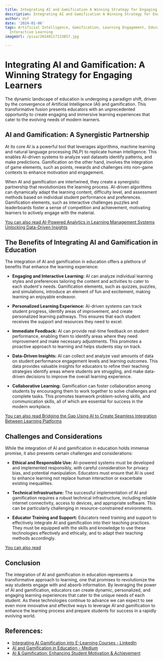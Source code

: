 ```yaml
---
title: Integrating AI and Gamification A Winning Strategy for Engaging Learners
description: Integrating AI and Gamification A Winning Strategy for Engaging Learners
author: Usf
date: '2024-01-06'
tags: Artificial Intelligence, Gamification, Learning Engagement, Educational Technology,
  Interactive Learning
imageUrl: /pixa/20240117133857.jpg

---
```

# Integrating AI and Gamification: A Winning Strategy for Engaging Learners

The dynamic landscape of education is undergoing  a paradigm shift, driven by the convergence of Artificial Intelligence (AI) and gamification. This  transformative fusion presents educators with an unprecedented opportunity to create engaging and immersive learning  experiences that cater  to the evolving  needs  of modern learners.

## AI and Gamification: A Synergistic Partnership

At its core AI is a powerful tool that leverages algorithms, machine learning and natural language processing (NLP) to replicate human intelligence. This enables AI-driven systems to analyze  vast datasets identify patterns, and make predictions. Gamification on the other hand, involves  the integration of game elements, such  as  points, rewards and challenges into non-game contexts to enhance motivation and engagement.

When AI and gamification are intertwined, they create  a synergistic partnership that revolutionizes the learning  process. AI-driven  algorithms can dynamically adapt the learning content, difficulty level, and assessment methods based on individual student performance and preferences. Gamification elements,  such  as interactive challenges puzzles and leaderboards foster a sense of competition and achievement, motivating learners to actively engage with the material.

[You can also read AI-Powered Analytics in Learning Management Systems Unlocking Data-Driven Insights](AI-Powered%20Analytics%20in%20Learning%20Management%20Systems%20Unlocking%20Data-Driven%20Insights)


## The Benefits of Integrating AI and  Gamification in Education

The integration of  AI and  gamification in education offers a plethora of benefits that enhance the learning experience:

* **Engaging and Interactive Learning:**  AI can analyze individual learning  styles  and preferences tailoring the  content  and activities to cater to each student's  needs. Gamification  elements, such as quizzes, puzzles, and simulations,  introduce an element of fun and  excitement, making learning an enjoyable endeavor.

* **Personalized Learning  Experience:** AI-driven systems can track student progress, identify areas of improvement, and create personalized learning  pathways. This ensures  that each student receives the support and resources they need to excel.

* **Immediate Feedback:** AI can provide real-time feedback on student performance, enabling  them to identify areas where they need improvement and make  necessary adjustments. This promotes a proactive approach to  learning and helps  students stay on track.

* **Data-Driven Insights:** AI can collect and  analyze vast amounts of data on student  performance engagement levels and learning outcomes. This data provides valuable  insights for educators to refine their  teaching strategies identify  areas where students are struggling, and make data-driven decisions to improve the overall learning experience.

* **Collaborative Learning:** Gamification can foster collaboration among students  by  encouraging them to work together to solve challenges and  complete tasks. This promotes teamwork problem-solving skills, and communication skills, all of which  are essential for success in the modern workplace.

[You can also read Bridging the  Gap Using  AI to Create  Seamless Integration Between Learning Platforms](Bridging%20the%20Gap%20Using%20AI%20to%20Create%20Seamless%20Integration%20Between%20Learning%20Platforms)


## Challenges and Considerations

While the integration of AI and gamification in education holds immense promise,  it also  presents certain challenges and considerations:

* **Ethical and Responsible Use:** AI-powered systems must be developed and implemented responsibly, with careful consideration for privacy bias, and potential manipulation. Educators must ensure  that AI is used  to enhance learning not replace human interaction or exacerbate existing inequalities.

* **Technical Infrastructure:** The successful implementation of AI and gamification requires a robust technical infrastructure, including reliable internet connectivity, access to devices, and appropriate software. This can be particularly challenging  in resource-constrained environments.

* **Educator Training and Support:** Educators  need training and support  to effectively  integrate AI and gamification into their teaching  practices.  They must be equipped with the skills and knowledge to use these technologies effectively and ethically, and to adapt their teaching methods accordingly.

[You can  also read ]()


## Conclusion

The integration of AI and gamification in education represents a transformative approach to learning, one that promises to revolutionize the way students engage with and  absorb information. By leveraging the power of AI and gamification, educators can create dynamic, personalized, and  engaging  learning experiences  that cater  to the unique needs of each student. As these  technologies continue to advance we  can expect to see even  more innovative and effective ways to leverage AI and gamification to enhance the learning process and prepare students for success in a rapidly evolving world.

## References:
- [Integrating AI Gamification into E-Learning Courses - LinkedIn](https://www.linkedin.com/pulse/integrating-ai-gamification-e-learning-courses-elly-elearning)
- [AI and Gamification in Education - Medium](https://medium.com/@colin-cooper/ai-and-gamification-in-education-5fdcdfa2e4f5)
- [AI & Gamification: Enhancing Student Motivation & Achievement](https://www.hurix.com/ai-and-gamification-enhancing-student-motivation-and-achievement/)
